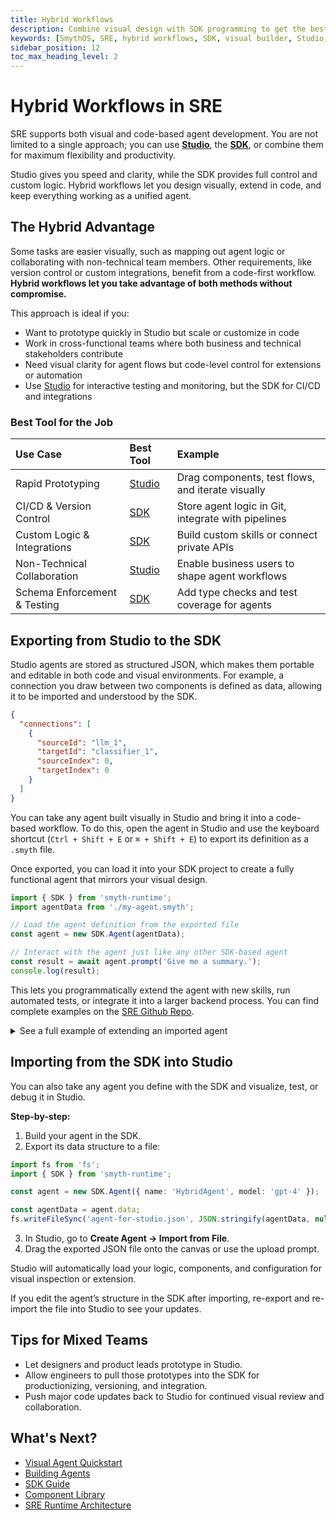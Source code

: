 ```yaml
---
title: Hybrid Workflows
description: Combine visual design with SDK programming to get the best of both worlds in SmythOS Runtime Environment.
keywords: [SmythOS, SRE, hybrid workflows, SDK, visual builder, Studio, agent development, import smyth, export smyth]
sidebar_position: 12
toc_max_heading_level: 2
---
```


# Hybrid Workflows in SRE

SRE supports both visual and code-based agent development. You are not limited to a single approach; you can use **[Studio](/docs/agent-studio/overview)**, the **[SDK](/docs/agent-runtime/sdk-guide)**, or combine them for maximum flexibility and productivity.

<InfoCallout title="Why hHbrid Workflows Matter">
Studio gives you speed and clarity, while the SDK provides full control and custom logic. Hybrid workflows let you design visually, extend in code, and keep everything working as a unified agent.
</InfoCallout>

<Spacer size="md" />

## The Hybrid Advantage

Some tasks are easier visually, such as mapping out agent logic or collaborating with non-technical team members. Other requirements, like version control or custom integrations, benefit from a code-first workflow. **Hybrid workflows let you take advantage of both methods without compromise.**

This approach is ideal if you:

- Want to prototype quickly in Studio but scale or customize in code
- Work in cross-functional teams where both business and technical stakeholders contribute
- Need visual clarity for agent flows but code-level control for extensions or automation
- Use [Studio](/docs/agent-studio/overview) for interactive testing and monitoring, but the SDK for CI/CD and integrations

### Best Tool for the Job

| Use Case                  | Best Tool                                    | Example                                           |
| :------------------------ | :------------------------------------------- | :------------------------------------------------ |
| Rapid Prototyping         | [Studio](/docs/agent-studio/overview)        | Drag components, test flows, and iterate visually |
| CI/CD & Version Control   | [SDK](/docs/agent-runtime/sdk-guide)         | Store agent logic in Git, integrate with pipelines|
| Custom Logic & Integrations| [SDK](/docs/agent-runtime/sdk-guide)        | Build custom skills or connect private APIs       |
| Non-Technical Collaboration| [Studio](/docs/agent-studio/overview)       | Enable business users to shape agent workflows    |
| Schema Enforcement & Testing| [SDK](/docs/agent-runtime/sdk-guide)       | Add type checks and test coverage for agents      |

<Spacer size="md" />

## Exporting from Studio to the SDK

<InfoCallout title="How it works: Portable Agent Schema" collapsible>
Studio agents are stored as structured JSON, which makes them portable and editable in both code and visual environments. For example, a connection you draw between two components is defined as data, allowing it to be imported and understood by the SDK.

```json
{
  "connections": [
    {
      "sourceId": "llm_1",
      "targetId": "classifier_1",
      "sourceIndex": 0,
      "targetIndex": 0
    }
  ]
}
```
</InfoCallout>

You can take any agent built visually in Studio and bring it into a code-based workflow. To do this, open the agent in Studio and use the keyboard shortcut (`Ctrl + Shift + E` or `⌘ + Shift + E`) to export its definition as a `.smyth` file.

Once exported, you can load it into your SDK project to create a fully functional agent that mirrors your visual design.

```typescript
import { SDK } from 'smyth-runtime';
import agentData from './my-agent.smyth';

// Load the agent definition from the exported file
const agent = new SDK.Agent(agentData);

// Interact with the agent just like any other SDK-based agent
const result = await agent.prompt('Give me a summary.');
console.log(result);
```

This lets you programmatically extend the agent with new skills, run automated tests, or integrate it into a larger backend process. You can find complete examples on the [SRE Github Repo](https://github.com/SmythOS/sre).

<details>
<summary>See a full example of extending an imported agent</summary>

```typescript
import { SRE, SDK } from 'smyth-runtime';

async function main() {
  // 1. Initialize the SRE runtime for a local environment
  const sre = SRE.init({
    Cache: { Connector: 'RAM' },
    Storage: { Connector: 'Local' },
    Log: { Connector: 'ConsoleLog' },
  });
  await sre.ready();

  // 2. Load the agent from the .smyth file
  const agent = new SDK.Agent({
    name: 'AINewsAnalystAgent',
    model: 'gpt-4',
    behavior: 'You are a sharp AI industry analyst. You provide concise, data-driven insights on the latest AI news and its impact on the market.',
  });

  // 3. Extend the agent with a new custom skill
  agent.addSkill({
    name: 'formatAIAnalysis',
    description: 'Formats a raw text analysis into a structured JSON report.',
    ai_exposed: false,
    process: async (rawAnalysisText) => {
      let sentiment = 'Neutral';
      if (rawAnalysisText.toLowerCase().includes('disruptive') || rawAnalysisText.toLowerCase().includes('significant')) {
        sentiment = 'Positive';
      } else if (rawAnalysisText.toLowerCase().includes('challenges') || rawAnalysisText.toLowerCase().includes('concerns')) {
        sentiment = 'Mixed';
      }
      return {
        analysis_summary: rawAnalysisText,
        market_sentiment: sentiment,
        report_generated_at: new Date().toISOString(),
      };
    },
  });

  // 4. Prompt the agent for analysis
  const topic = 'the release of the "Veo-3" AI model';
  const analysisText = await agent.prompt(`Analyze the market impact of ${topic}.`);

  // 5. Use the new skill to process the agent's output
  const formattingSkill = agent.getSkill('formatAIAnalysis');
  const structuredReport = await formattingSkill.process(analysisText);

  // 6. Display the final result
  console.log(structuredReport);
}
main().catch(console.error);
```

</details>

<Spacer size="md" />

## Importing from the SDK into Studio

You can also take any agent you define with the SDK and visualize, test, or debug it in Studio.

**Step-by-step:**

1. Build your agent in the SDK.
2. Export its data structure to a file:

```typescript
import fs from 'fs';
import { SDK } from 'smyth-runtime';

const agent = new SDK.Agent({ name: 'HybridAgent', model: 'gpt-4' });

const agentData = agent.data;
fs.writeFileSync('agent-for-studio.json', JSON.stringify(agentData, null, 2));
```
3. In Studio, go to **Create Agent → Import from File**.
4. Drag the exported JSON file onto the canvas or use the upload prompt.

Studio will automatically load your logic, components, and configuration for visual inspection or extension.

<WarningCallout title="Sync changes manually">
If you edit the agent’s structure in the SDK after importing, re-export and re-import the file into Studio to see your updates.
</WarningCallout>

<Spacer size="md" />

## Tips for Mixed Teams

- Let designers and product leads prototype in Studio.
- Allow engineers to pull those prototypes into the SDK for productionizing, versioning, and integration.
- Push major code updates back to Studio for continued visual review and collaboration.

<Spacer size="md" />

## What's Next?

- [Visual Agent Quickstart](/docs/agent-studio/quickstart/)
- [Building Agents](/docs/agent-runtime/building-agents)
- [SDK Guide](/docs/agent-runtime/sdk-guide)
- [Component Library](/docs/agent-runtime/components)
- [SRE Runtime Architecture](/docs/agent-runtime/architecture)
